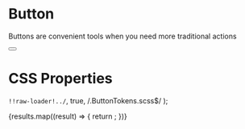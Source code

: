 
<Meta title="Presenters/Color" component={Color} />

# Button

Buttons are convenient tools when you need more traditional actions

<Preview>
  <Story name="all checkboxes">
    <Button></Button>
  </Story>
</Preview>

# CSS Properties

<!-- Read Button tokens -->

  `!!raw-loader!../`,
  true,
  /.ButtonTokens.scss$/
);

<!-- Create array of contents -->


<div>
  {results.map((result) => {
    return <Color variableName={result.declaration} color={result.red}></Color>;
  })}
</div>
